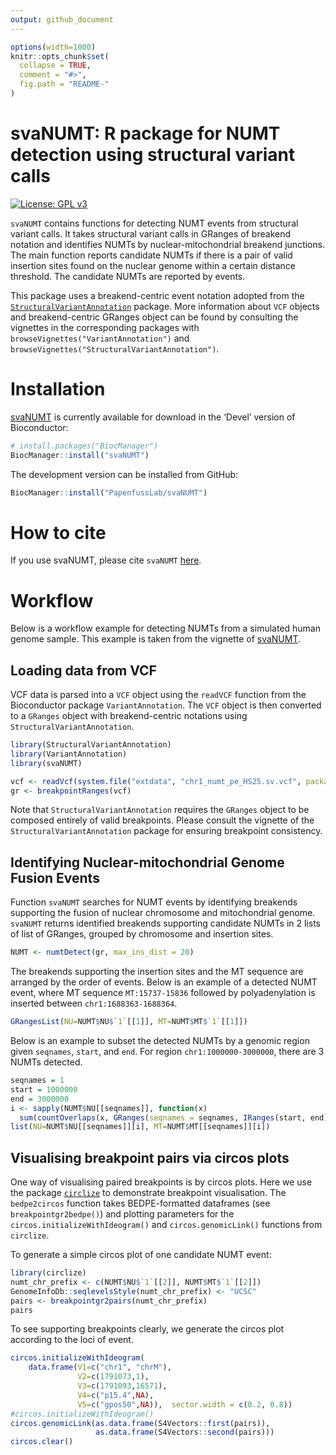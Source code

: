 ```yaml
---
output: github_document
---
```


<!-- README.md is generated from README.Rmd. Please do not edit this file directly. -->

```r
options(width=1000)
knitr::opts_chunk$set(
  collapse = TRUE,
  comment = "#>",
  fig.path = "README-"
)
```

# svaNUMT: R package for NUMT detection using structural variant calls

<!-- badges: start -->

[![License: GPL v3](https://img.shields.io/badge/License-GPLv3-blue.svg)](https://www.gnu.org/licenses/gpl-3.0)    

<!-- badges: end -->

`svaNUMT` contains functions for detecting NUMT events from structural variant calls. 
It takes structural variant calls in GRanges of breakend notation and identifies NUMTs by 
nuclear-mitochondrial breakend junctions. The main function reports candidate NUMTs if there is a pair of valid insertion 
sites found on the nuclear genome within a certain distance threshold.
The candidate NUMTs are reported by events.

This package uses a breakend-centric event notation adopted from the 
[`StructuralVariantAnnotation`](https://www.bioconductor.org/packages/release/bioc/html/StructuralVariantAnnotation.html) package. 
More information about `VCF` objects and breakend-centric GRanges object can be found by consulting the vignettes in the 
corresponding packages with `browseVignettes("VariantAnnotation")` and 
`browseVignettes("StructuralVariantAnnotation")`.

# Installation

[svaNUMT](https://bioconductor.org/packages/svaNUMT) is currently available for download in the 'Devel' version of Bioconductor:

```r
# install.packages("BiocManager")
BiocManager::install("svaNUMT")
```

The development version can be installed from GitHub:

```r
BiocManager::install("PapenfussLab/svaNUMT")
```

# How to cite

If you use svaNUMT, please cite `svaNUMT` [here](https://bioconductor.org/packages/svaNUMT).
<!-- 
```
@ARTICLE{svaNUMT,
  title    = "",
  author   = "",
  journal  = "",
  volume   = ,
  number   = ,
  pages    = ,
  month    = ,
  year     = ,
  url      = ,
  doi      = ,
  pmc      = 
}
```
-->

# Workflow
Below is a workflow example for detecting NUMTs from a simulated human genome sample.
This example is taken from the vignette of [svaNUMT](https://bioconductor.org/packages/svaNUMT).

## Loading data from VCF

VCF data is parsed into a `VCF` object using the `readVCF` function from the
Bioconductor package `VariantAnnotation`.  The `VCF` object is then converted to a 
`GRanges` object with breakend-centric notations using `StructuralVariantAnnotation`. 

```r
library(StructuralVariantAnnotation)
library(VariantAnnotation)
library(svaNUMT)

vcf <- readVcf(system.file("extdata", "chr1_numt_pe_HS25.sv.vcf", package = "svaNUMT"))
gr <- breakpointRanges(vcf)
```

Note that `StructuralVariantAnnotation` requires the `GRanges` object to be 
composed entirely of valid breakpoints. Please consult the vignette of the 
`StructuralVariantAnnotation` package for ensuring breakpoint consistency.


## Identifying Nuclear-mitochondrial Genome Fusion Events
Function `svaNUMT` searches for NUMT events by identifying breakends 
supporting the fusion of nuclear chromosome and mitochondrial genome. 
`svaNUMT` returns identified breakends supporting candidate NUMTs in 2 lists 
of list of GRanges, grouped by chromosome and insertion sites. 

```r
NUMT <- numtDetect(gr, max_ins_dist = 20)
```

The breakends supporting the insertion sites and the MT sequence are arranged by
the order of events. Below is an example of a detected NUMT event, where 
MT sequence `MT:15737-15836` followed by polyadenylation is inserted between 
`chr1:1688363-1688364`.
```r
GRangesList(NU=NUMT$NU$`1`[[1]], MT=NUMT$MT$`1`[[1]])
```

Below is an example to subset the detected NUMTs by a genomic region 
given `seqnames`, `start`, and `end`. For region `chr1:1000000-3000000`,
there are 3 NUMTs detected.
 
```r
seqnames = 1
start = 1000000
end = 3000000
i <- sapply(NUMT$NU[[seqnames]], function(x) 
  sum(countOverlaps(x, GRanges(seqnames = seqnames, IRanges(start, end))))>0)
list(NU=NUMT$NU[[seqnames]][i], MT=NUMT$MT[[seqnames]][i])
```

## Visualising breakpoint pairs via circos plots

One way of visualising paired breakpoints is by circos plots. Here we use the 
package [`circlize`](https://doi.org/10.1093/bioinformatics/btu393) to 
demonstrate breakpoint visualisation. The `bedpe2circos` function takes 
BEDPE-formatted dataframes (see `breakpointgr2bedpe()`) and plotting 
parameters for the `circos.initializeWithIdeogram()` and `circos.genomicLink()` 
functions from `circlize`.

To generate a simple circos plot of one candidate NUMT event:
```r
library(circlize)
numt_chr_prefix <- c(NUMT$NU$`1`[[2]], NUMT$MT$`1`[[2]])
GenomeInfoDb::seqlevelsStyle(numt_chr_prefix) <- "UCSC"
pairs <- breakpointgr2pairs(numt_chr_prefix)
pairs
```

To see supporting breakpoints clearly, we generate the circos plot according to 
the loci of event.
```r
circos.initializeWithIdeogram(
    data.frame(V1=c("chr1", "chrM"),
               V2=c(1791073,1),
               V3=c(1791093,16571),
               V4=c("p15.4",NA),
               V5=c("gpos50",NA)),  sector.width = c(0.2, 0.8))
#circos.initializeWithIdeogram()
circos.genomicLink(as.data.frame(S4Vectors::first(pairs)), 
                   as.data.frame(S4Vectors::second(pairs)))
circos.clear()
```


